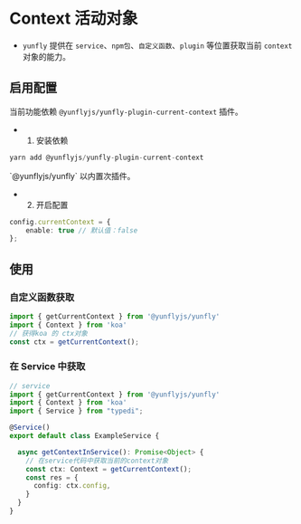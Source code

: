 # Context 活动对象

- `yunfly` 提供在 `service`、`npm包`、`自定义函数`、`plugin` 等位置获取当前 `context` 对象的能力。

## 启用配置

当前功能依赖 `@yunflyjs/yunfly-plugin-current-context` 插件。

- 1. 安装依赖

```ts
yarn add @yunflyjs/yunfly-plugin-current-context
```


<Callout type="default">
  `@yunflyjs/yunfly` 以内置次插件。
</Callout>

- 2. 开启配置

```ts filename="src/config/config.default.ts" {2}
config.currentContext = {
    enable: true // 默认值：false
};
```

## 使用

### 自定义函数获取

```ts {4}
import { getCurrentContext } from '@yunflyjs/yunfly'
import { Context } from 'koa'
// 获得koa 的 ctx对象
const ctx = getCurrentContext();
```

### 在 Service 中获取

```ts filename="src/service/ExampleService.ts" {11}
// service
import { getCurrentContext } from '@yunflyjs/yunfly'
import { Context } from 'koa'
import { Service } from "typedi";

@Service()
export default class ExampleService {

  async getContextInService(): Promise<Object> {
    // 在service代码中获取当前的context对象
    const ctx: Context = getCurrentContext();
    const res = {
      config: ctx.config,
    }
  }
}
```
